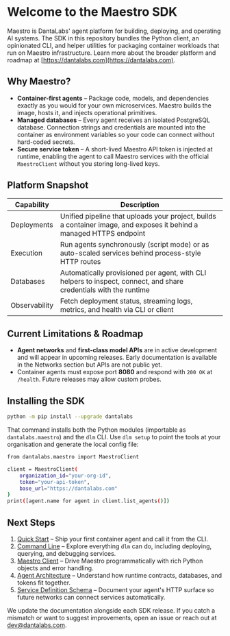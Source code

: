
# Welcome to the Maestro SDK

Maestro is DantaLabs' agent platform for building, deploying, and operating AI systems. The SDK in this repository bundles the Python client, an opinionated CLI, and helper utilities for packaging container workloads that run on Maestro infrastructure. Learn more about the broader platform and roadmap at [https://dantalabs.com](https://dantalabs.com).

## Why Maestro?

- **Container-first agents** – Package code, models, and dependencies exactly as you would for your own microservices. Maestro builds the image, hosts it, and injects operational primitives.
- **Managed databases** – Every agent receives an isolated PostgreSQL database. Connection strings and credentials are mounted into the container as environment variables so your code can connect without hard-coded secrets.
- **Secure service token** – A short-lived Maestro API token is injected at runtime, enabling the agent to call Maestro services with the official `MaestroClient` without you storing long-lived keys.

## Platform Snapshot

| Capability | Description |
| --- | --- |
| Deployments | Unified pipeline that uploads your project, builds a container image, and exposes it behind a managed HTTPS endpoint |
| Execution | Run agents synchronously (script mode) or as auto-scaled services behind process-style HTTP routes |
| Databases | Automatically provisioned per agent, with CLI helpers to inspect, connect, and share credentials with the runtime |
| Observability | Fetch deployment status, streaming logs, metrics, and health via CLI or client |

## Current Limitations & Roadmap

- **Agent networks** and **first-class model APIs** are in active development and will appear in upcoming releases. Early documentation is available in the Networks section but APIs are not public yet.
- Container agents must expose port **8080** and respond with `200 OK` at `/health`. Future releases may allow custom probes.

## Installing the SDK

```bash
python -m pip install --upgrade dantalabs
```

That command installs both the Python modules (importable as `dantalabs.maestro`) and the `dlm` CLI. Use `dlm setup` to point the tools at your organisation and generate the local config file:

```bash
from dantalabs.maestro import MaestroClient

client = MaestroClient(
    organization_id="your-org-id",
    token="your-api-token",
    base_url="https://dantalabs.com"
)
print([agent.name for agent in client.list_agents()])
```

## Next Steps

1. [Quick Start](/docs/quick-start) – Ship your first container agent and call it from the CLI.
2. [Command Line](/docs/command-line) – Explore everything `dlm` can do, including deploying, querying, and debugging services.
3. [Maestro Client](/docs/client) – Drive Maestro programmatically with rich Python objects and error handling.
4. [Agent Architecture](/docs/agent-architecture) – Understand how runtime contracts, databases, and tokens fit together.
5. [Service Definition Schema](/docs/agent-service-definition) – Document your agent's HTTP surface so future networks can connect services automatically.

We update the documentation alongside each SDK release. If you catch a mismatch or want to suggest improvements, open an issue or reach out at dev@dantalabs.com.
